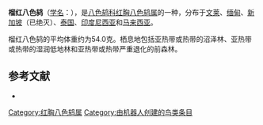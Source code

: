 {{Speciesbox
| name = 榴红八色鸫
| image = Pitta granatina gránátpitta.jpg
| status = NT | status_system = IUCN3.1
| genus = Erythropitta
| species = granatina
| authority = [[康拉德·雅各·特明克|Temminck]], 1830
| range_map = 
}}

'''榴红八色鸫'''（[[学名|学名]]：{{lang|la|''Erythropitta granatina''}}），是[[八色鸫科|八色鸫科]][[红胸八色鸫属|红胸八色鸫属]]的一种，分布于[[文莱|文莱]]、[[缅甸|缅甸]]、[[新加坡|新加坡]]（已绝灭）、[[泰国|泰国]]、[[印度尼西亚|印度尼西亚]]和[[马来西亚|马来西亚]]。

榴红八色鸫的平均体重约为54.0克。栖息地包括亚热带或热带的沼泽林、亚热带或热带的湿润低地林和亚热带或热带严重退化的前森林。

== 参考文献 ==
{{commons category|Pitta granatina}}
*{{cite web|url=http://www.birdlife.org/datazone/speciesfactsheet.php?id=4013&m=0|title=Pitta granatina|publisher=[[国际鸟盟|BirdLife.org]]|accessdate=2011-06-27|archive-date=2016-03-05|archive-url=https://web.archive.org/web/20160305011635/http://www.birdlife.org/datazone/speciesfactsheet.php?id=4013&m=0|dead-url=no}}
{{Taxonbar|from=Q268260}}

[[Category:红胸八色鸫属|Category:红胸八色鸫属]]
[[Category:由机器人创建的鸟类条目|Category:由机器人创建的鸟类条目]]